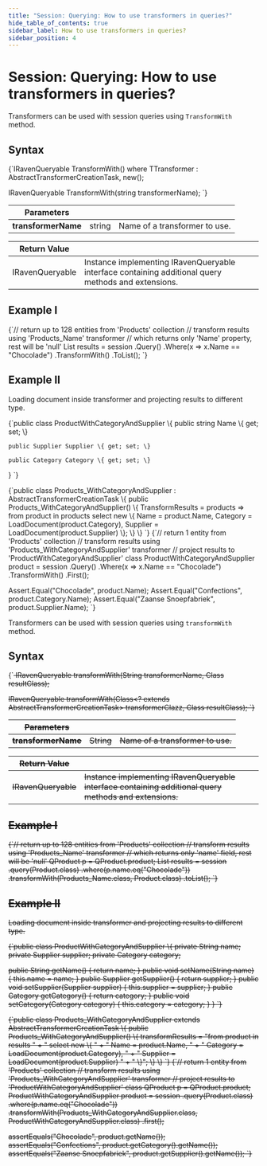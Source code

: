 ```yaml
---
title: "Session: Querying: How to use transformers in queries?"
hide_table_of_contents: true
sidebar_label: How to use transformers in queries?
sidebar_position: 4
---
```





# Session: Querying: How to use transformers in queries?
<LanguageSwitcher supportedLanguages={supportedLanguages} />
<LanguageContent language="csharp">


Transformers can be used with session queries using `TransformWith` method.

## Syntax

<TabItem value="transformers_1" label="transformers_1">
<CodeBlock language="csharp">
{`IRavenQueryable<TResult> TransformWith<TTransformer, TResult>()
	where TTransformer : AbstractTransformerCreationTask, new();

IRavenQueryable<TResult> TransformWith<TResult>(string transformerName);
`}
</CodeBlock>
</TabItem>

| Parameters | | |
| ------------- | ------------- | ----- |
| **transformerName** | string | Name of a transformer to use. |

| Return Value | |
| ------------- | ----- |
| IRavenQueryable | Instance implementing IRavenQueryable interface containing additional query methods and extensions. |

## Example I

<TabItem value="transformers_2" label="transformers_2">
<CodeBlock language="csharp">
{`// return up to 128 entities from 'Products' collection
// transform results using 'Products_Name' transformer
// which returns only 'Name' property, rest will be 'null'
List<Product> results = session
	.Query<Product>()
	.Where(x => x.Name == "Chocolade")
	.TransformWith<Products_Name, Product>()
	.ToList();
`}
</CodeBlock>
</TabItem>

## Example II

Loading document inside transformer and projecting results to different type.

<TabItem value="transformers_5" label="transformers_5">
<CodeBlock language="csharp">
{`public class ProductWithCategoryAndSupplier
\{
	public string Name \{ get; set; \}

	public Supplier Supplier \{ get; set; \}

	public Category Category \{ get; set; \}
\}
`}
</CodeBlock>
</TabItem>

<TabItem value="transformers_4" label="transformers_4">
<CodeBlock language="csharp">
{`public class Products_WithCategoryAndSupplier : AbstractTransformerCreationTask<Product>
\{
	public Products_WithCategoryAndSupplier()
	\{
		TransformResults =
			products => from product in products 
						select new
						\{
							Name = product.Name,
							Category = LoadDocument<Category>(product.Category),
							Supplier = LoadDocument<Supplier>(product.Supplier)
						\};
	\}
\}
`}
</CodeBlock>
</TabItem>

<TabItem value="transformers_3" label="transformers_3">
<CodeBlock language="csharp">
{`// return 1 entity from 'Products' collection
// transform results using 'Products_WithCategoryAndSupplier' transformer
// project results to 'ProductWithCategoryAndSupplier' class
ProductWithCategoryAndSupplier product = session
	.Query<Product>()
	.Where(x => x.Name == "Chocolade")
	.TransformWith<Products_WithCategoryAndSupplier, ProductWithCategoryAndSupplier>()
	.First();

Assert.Equal("Chocolade", product.Name);
Assert.Equal("Confections", product.Category.Name);
Assert.Equal("Zaanse Snoepfabriek", product.Supplier.Name);
`}
</CodeBlock>
</TabItem>


</LanguageContent>
<LanguageContent language="java">


Transformers can be used with session queries using `transformWith` method.

## Syntax

<TabItem value="transformers_1" label="transformers_1">
<CodeBlock language="java">
{`<S> IRavenQueryable<S> transformWith(String transformerName, Class<S> resultClass);

<S> IRavenQueryable<S> transformWith(Class<? extends AbstractTransformerCreationTask> transformerClazz, Class<S> resultClass);
`}
</CodeBlock>
</TabItem>

| Parameters | | |
| ------------- | ------------- | ----- |
| **transformerName** | String | Name of a transformer to use. |

| Return Value | |
| ------------- | ----- |
| IRavenQueryable | Instance implementing IRavenQueryable interface containing additional query methods and extensions. |

## Example I

<TabItem value="transformers_2" label="transformers_2">
<CodeBlock language="java">
{`// return up to 128 entities from 'Products' collection
// transform results using 'Products_Name' transformer
// which returns only 'name' field, rest will be 'null'
QProduct p = QProduct.product;
List<Product> results = session
  .query(Product.class)
  .where(p.name.eq("Chocolade"))
  .transformWith(Products_Name.class, Product.class)
  .toList();
`}
</CodeBlock>
</TabItem>

## Example II

Loading document inside transformer and projecting results to different type.

<TabItem value="transformers_5" label="transformers_5">
<CodeBlock language="java">
{`public class ProductWithCategoryAndSupplier \{
  private String name;
  private Supplier supplier;
  private Category category;

  public String getName() \{
    return name;
  \}
  public void setName(String name) \{
    this.name = name;
  \}
  public Supplier getSupplier() \{
    return supplier;
  \}
  public void setSupplier(Supplier supplier) \{
    this.supplier = supplier;
  \}
  public Category getCategory() \{
    return category;
  \}
  public void setCategory(Category category) \{
    this.category = category;
  \}
\}
`}
</CodeBlock>
</TabItem>

<TabItem value="transformers_4" label="transformers_4">
<CodeBlock language="java">
{`public class Products_WithCategoryAndSupplier extends AbstractTransformerCreationTask \{
  public Products_WithCategoryAndSupplier() \{
    transformResults = "from product in results               " +
             " select new \{                                   " +
             "     Name = product.Name,                       " +
             "     Category = LoadDocument(product.Category), " +
             "     Supplier = LoadDocument(product.Supplier)  " +
             " \}";
  \}
\}
`}
</CodeBlock>
</TabItem>

<TabItem value="transformers_3" label="transformers_3">
<CodeBlock language="java">
{`// return 1 entity from 'Products' collection
// transform results using 'Products_WithCategoryAndSupplier' transformer
// project results to 'ProductWithCategoryAndSupplier' class
QProduct p = QProduct.product;
ProductWithCategoryAndSupplier product = session
  .query(Product.class)
  .where(p.name.eq("Chocolade"))
  .transformWith(Products_WithCategoryAndSupplier.class, ProductWithCategoryAndSupplier.class)
  .first();

assertEquals("Chocolade", product.getName());
assertEquals("Confections", product.getCategory().getName());
assertEquals("Zaanse Snoepfabriek", product.getSupplier().getName());
`}
</CodeBlock>
</TabItem>


</LanguageContent>

<!---
- [What are transformers?](../../../transformers/what-are-transformers)

-->